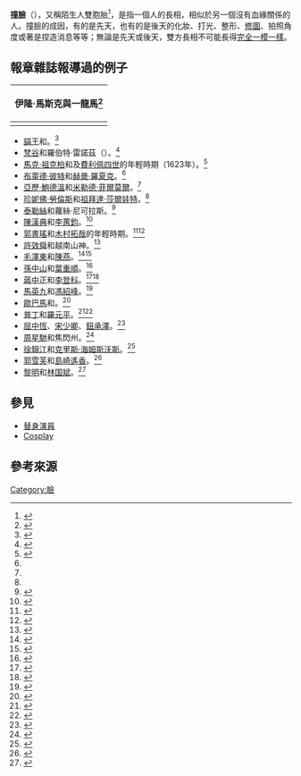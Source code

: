 {{multiple image
| direction=vertical
| header=貓王
| header_background=#AFCFDE
| width=209
| image1=Kjell Elvis.jpg
| caption1=謝爾·艾維斯，挪威歌手（2008年）
| image2=Elvis Presley 1970.jpg
| caption2=貓王（1970年）
}}
'''撞臉'''（{{lang-en|Look-alike}}），又稱陌生人雙胞胎<ref>{{cite news|title=另一個有血肉的自己！　愛爾蘭美女「撞臉」陌生人|url=http://www.ettoday.net/news/20150415/493362.htm|accessdate=2015-07-22|agency=ettoday|archive-date=2018-10-07|archive-url=https://web.archive.org/web/20181007183618/https://www.ettoday.net/news/20150415/493362.htm|dead-url=no}}</ref>，是指一個人的長相，相似於另一個沒有血緣關係的人。撞臉的成因，有的是先天，也有的是後天的化妝、打光、整形、[[修圖|修圖]]、拍照角度或著是捏造消息等等；無論是先天或後天，雙方長相不可能長得[[分身|完全一模一樣]]。

== 報章雜誌報導過的例子 ==
{{multiple image
| direction=horizontal
| perrow = 2
| header_background=#AFCFDE
| image1=Mark Zuckerberg at the 37th G8 Summit in Deauville 018 v1.jpg
| width1=115
| caption1=馬克·祖克柏
| image2=Pencz.jpg
| width2=129
| caption2=喬治佩兹

| image3=Brad Pitt Fury 2014.jpg
| width3=115
| caption3=布萊德·彼特
| image4=Hermann Rorschach c.1910.JPG
| width4=108
| caption4=赫曼·羅夏克

| image5=Alec Baldwin at the 2010 SAG Awards.jpg
| width5=115
| caption5=亞歷·鮑德溫
| image6=Millard_Fillmore.jpg
| width6=131
| caption6=米勒德·菲爾莫爾
}}
{| class="wikitable"
|-
! colspan="2" |伊隆·馬斯克與一龍馬<ref>{{Citation|title=最新》陸男用「菜英文」模仿馬斯克暴紅 本尊都想見 @東森新聞 CH51|url=https://www.youtube.com/watch?v=aOAzZvZTbAw|accessdate=2022-06-23|language=zh-CN}}</ref>
|-
|}
* [[貓王|貓王]]和{{link-en|謝爾·艾維斯|Kjell Elvis}}。<ref>{{cite news|title=kjell elvis: Er nå konkurs|url=http://www.seher.no/kjendis/er-n%C3%A5-konkurs-42583|accessdate=2015-07-23|agency={{link-en|Se og Hør|Se og Hør}}}}</ref>
* [[梵谷|梵谷]]和羅伯特·雷諾茲（{{lang|en|Rebert Reynolds}}）。<ref>{{cite news|title=「天啊！　我坐地鐵遇到梵谷耶」|url=http://www.appledaily.com.tw/realtimenews/article/strange/20150506/605098/|accessdate=2015-07-22|agency=蘋果日報|archive-date=2016-03-04|archive-url=https://web.archive.org/web/20160304202925/http://www.appledaily.com.tw/realtimenews/article/strange/20150506/605098/|dead-url=no}}</ref>
* [[马克·扎克伯格|馬克·祖克柏]]和{{link-en|喬治·佩茲|Georg Pencz}}及[[費利佩四世|費利佩四世]]的年輕時期（1623年）。<ref name="indiatimes">{{cite news|title=16 Celebrities And Their Historical Lookalike Twins!|url=http://timesofindia.indiatimes.com/entertainment/16-Celebrities-And-Their-Historical-Lookalike-Twins/popfizzshow/40677804.cms|accessdate=2015-07-23|agency=印度時報|archive-date=2016-08-07|archive-url=https://web.archive.org/web/20160807074032/http://timesofindia.indiatimes.com/entertainment/16-Celebrities-And-Their-Historical-Lookalike-Twins/popfizzshow/40677804.cms|dead-url=no}}</ref>
* [[畢·彼特|布萊德·彼特]]和[[赫曼·羅夏克|赫曼·羅夏克]]。<ref name=indiatimes />
* [[艾力·寶雲|亞歷·鮑德溫]]和[[米勒德·菲爾莫爾|米勒德·菲爾莫爾]]。<ref name=indiatimes />
* [[珍妮佛·勞倫斯|珍妮佛·勞倫斯]]和[[祖拜達·莎爾娃特|祖拜達·莎爾娃特]]。<ref name=indiatimes />
* [[泰勒絲|泰勒絲]]和蘿絲·尼可拉斯。<ref>{{cite news|title=Taylor Swift fans fooled by 22 year-old British lookalike Rose Nicholas|url=http://www.dailystar.co.uk/news/latest-news/377289/Taylor-Swift-fans-fooled-by-22-year-old-British-lookalike-Rose-Nicholas|accessdate=2015-07-23|agency={{link-en|每日星報|Daily Star (British newspaper)}}|archive-date=2016-03-05|archive-url=https://web.archive.org/web/20160305134746/http://www.dailystar.co.uk/news/latest-news/377289/Taylor-Swift-fans-fooled-by-22-year-old-British-lookalike-Rose-Nicholas|dead-url=no}}</ref>
* [[陳漢典|陳漢典]]和[[李蕙鈞|李蕙鈞]]。<ref>{{cite news|title=太像啦！　女裝陳漢典合體李蕙鈞|url=http://www.nownews.com/n/2014/08/06/1358557|agency=nownews|accessdate=2015-07-22|archive-date=2015-04-10|archive-url=https://web.archive.org/web/20150410041304/http://www.nownews.com/n/2014/08/06/1358557|dead-url=no}}</ref>
* [[郭書瑤|郭書瑤]]和[[木村拓哉|木村拓哉]]的年輕時期。<ref>{{cite news|title=瑤瑤是你嗎？網友翻陳年舊照　日本超紅男星撞臉郭書瑤|url=http://www.ettoday.net/news/20150606/517201.htm|accessdate=2015-07-23|agency=ettoday|archive-date=2015-09-24|archive-url=https://web.archive.org/web/20150924141508/http://www.ettoday.net/news/20150606/517201.htm|dead-url=no}}</ref><ref>{{cite news|title=孿生也沒那麼像　郭書瑤離奇撞臉木村拓哉|url=http://www.appledaily.com.tw/realtimenews/article/new/20150608/624597/|accessdate=2015-07-23|agency=蘋果日報|archive-date=2016-03-04|archive-url=https://web.archive.org/web/20160304111016/http://www.appledaily.com.tw/realtimenews/article/new/20150608/624597/|dead-url=no}}</ref>
* [[許效舜|許效舜]]和越南山神。<ref>{{cite news|title=許效舜「撞臉」越南山神　自嘲：可收香油錢|url=http://www.nownews.com/n/2013/02/21/301713|agency=nownews|accessdate=2015-07-22|archive-date=2014-03-26|archive-url=https://web.archive.org/web/20140326004352/http://www.nownews.com/n/2013/02/21/301713|dead-url=no}}</ref>
* [[毛澤東|毛澤東]]和[[陳燕_(演員)|陳燕]]。<ref>{{cite news|title=女版“毛泽东”的一天|url=http://news.xinhuanet.com/ziliao/2013-11/21/c_125737879.htm|accessdate=2015-07-22|agency=新华网}}</ref><ref>{{cite news|title=女版毛泽东令人亮瞎眼：女版毛泽东简直和毛泽东一个模样|url=http://news.szhk.com/2013/11/21/282859910823871.html|accessdate=2015-07-22|agency=深港在线|archive-date=2016-03-04|archive-url=https://web.archive.org/web/20160304194151/http://news.szhk.com/2013/11/21/282859910823871.html|dead-url=no}}</ref>
* [[孫中山|孫中山]]和[[葉重順|葉重順]]。<ref>{{cite news|title=山寨孫中山葉重順　有座小型“國父紀念館”|url=http://hk.crntt.com/doc/1030/6/9/8/103069889.html?coluid=6&kindid=26&docid=103069889|accessdate=2015-07-22|agency=中國評論通訊社|archive-date=2016-03-04|archive-url=https://web.archive.org/web/20160304092857/http://hk.crntt.com/doc/1030/6/9/8/103069889.html?coluid=6&kindid=26&docid=103069889|dead-url=no}}</ref>
* [[蔣中正|蔣中正]]和[[李登科|李登科]]。<ref>{{cite news|title=228事件67年　嗆馬遊行不斷　蔣公現身道歉了？|url=http://www.setn.com/News.aspx?NewsID=15018|agency=三立新聞網|accessdate=2015-07-22|archive-date=2016-03-04|archive-url=https://web.archive.org/web/20160304211635/http://www.setn.com/News.aspx?NewsID=15018|dead-url=no}}</ref><ref>{{cite news|title=「蔣公」也來助選！ 鄉民爭相拍照|url=http://election.ltn.com.tw/2014/news.php?rno=6&type=breakingnews&no=1156913|website=自由時報|accessdate=2015-07-22}}</ref>
* [[馬英九|馬英九]]和[[馮紹峰|馮紹峰]]。<ref>{{cite news|title=太像啦！蘭陵王激似馬英九　網瘋傳「5組對比照」|url=http://www.ettoday.net/news/20130914/270570.htm|accessdate=2015-07-22|agency=ettoday|archive-date=2015-09-07|archive-url=https://web.archive.org/web/20150907062248/http://www.ettoday.net/news/20130914/270570.htm|dead-url=no}}</ref>
* [[歐巴馬|歐巴馬]]和{{link-id|伊利哈姆·安納斯|Ilham Anas}}。<ref>{{cite news|title=Rising fame for Obama 'lookalike'|url=http://news.bbc.co.uk/2/hi/7842347.stm|accessdate=2015-07-23|agency=BBC英國廣播公司|archive-date=2021-02-28|archive-url=https://web.archive.org/web/20210228131405/http://news.bbc.co.uk/2/hi/7842347.stm|dead-url=no}}</ref>
* [[弗拉基米尔·普京|普丁]]和[[羅元平|羅元平]]。<ref>{{cite news|title=連髮線都一樣！　安徽「普丁哥」嚇壞俄網友|url=http://www.ettoday.net/news/20111117/7407.htm|accessdate=2015-07-22|agency=ettoday|archive-date=2020-10-26|archive-url=https://web.archive.org/web/20201026045222/https://www.ettoday.net/news/20111117/7407.htm|dead-url=no}}</ref><ref>{{cite news|title=Putin lookalike becomes a Chinese celebrity|url=http://www.bbc.com/news/world-asia-china-15974317|accessdate=2015-07-22|agency=BBC英國廣播公司|archive-date=2016-05-15|archive-url=https://web.archive.org/web/20160515054148/http://www.bbc.com/news/world-asia-china-15974317|dead-url=no}}</ref>
* [[屈中恆|屈中恆]]、[[宋少卿|宋少卿]]、[[鈕承澤|鈕承澤]]。<ref>{{cite news |language = 中文 |author =  |coauthors =  |url = https://tw.news.yahoo.com/%E4%BD%A0%E8%83%BD%E5%88%86%E8%BE%A8%E9%88%95%E6%89%BF%E6%BE%A4%E3%80%81%E5%B1%88%E4%B8%AD%E6%81%86%E3%80%81%E5%AE%8B%E5%B0%91%E5%8D%BF%E5%97%8E%EF%BC%9F%E7%B6%B2%E5%8F%8B-kuso-%E4%B8%89%E4%BA%BA%E7%85%A7%E7%89%87-%E6%8B%B1%E5%B0%8E%E6%BC%94%E6%89%BE%E4%B8%89%E4%BA%BA%E4%B8%80%E8%B5%B7%E6%BC%94%E6%88%B2-045710670.html |title = 你能分辨鈕承澤、屈中恆、宋少卿嗎？網友 kuso 三人照片 拱導演找三人一起演戲 |publisher = YAHOO |pages =  |date = 2016-03-04 |accessdate = 2014-01-11 |archive-date = 2017-01-13 |archive-url = https://web.archive.org/web/20170113082928/https://tw.news.yahoo.com/%E4%BD%A0%E8%83%BD%E5%88%86%E8%BE%A8%E9%88%95%E6%89%BF%E6%BE%A4%E3%80%81%E5%B1%88%E4%B8%AD%E6%81%86%E3%80%81%E5%AE%8B%E5%B0%91%E5%8D%BF%E5%97%8E%EF%BC%9F%E7%B6%B2%E5%8F%8B-kuso-%E4%B8%89%E4%BA%BA%E7%85%A7%E7%89%87-%E6%8B%B1%E5%B0%8E%E6%BC%94%E6%89%BE%E4%B8%89%E4%BA%BA%E4%B8%80%E8%B5%B7%E6%BC%94%E6%88%B2-045710670.html |dead-url = no }}</ref>
* [[周星馳|周星馳]]和焦閃州。<ref>{{cite news|title=網紅撞臉周星馳！像到被瞎傳「星爺私生子」|url=http://www.appledaily.com.tw/realtimenews/article/new/20170316/1077460/|agency=蘋果日報|date=2017-03-16|accessdate=2017-03-17|archive-date=2017-09-09|archive-url=https://web.archive.org/web/20170909210158/http://www.appledaily.com.tw/realtimenews/article/new/20170316/1077460|dead-url=no}}</ref>
* [[徐錦江|徐錦江]]和[[克里斯·海姆斯沃斯|克里斯·海姆斯沃斯]]。<ref>{{cite news|title=雷神索爾要當他替身 徐錦江霸氣6個字回應|url=http://ent.ltn.com.tw/news/breakingnews/1659835|accessdate=2016-04-10|newspaper=《[[自由時報|自由時報]]》|date=2016-04-10|archive-date=2021-09-02|archive-url=https://web.archive.org/web/20210902020817/https://ent.ltn.com.tw/news/breakingnews/1659835|dead-url=no}}</ref>
* [[郭雪芙|郭雪芙]]和[[島崎遙香|島崎遙香]]。<ref>{{cite news |title=AKB48「日版郭雪芙」宣布畢業！親筆信字太美粉絲哭了 |url=https://star.ettoday.net/news/786556 |agency=ETtoday新聞雲 |date=2016-10-03 |accessdate=2020-03-19 |archive-date=2020-10-22 |archive-url=https://web.archive.org/web/20201022091850/https://star.ettoday.net/news/786556 |dead-url=no }}</ref>
* [[黎明|黎明]]和[[林国斌|林国斌]]。<ref>{{Cite web |title=林国斌：长得像黎明，和梅艳芳谈过恋爱，隐退20年结婚生子_成家班 |url=https://www.sohu.com/a/www.sohu.com/a/445512157_120127439 |access-date=2021-10-25 |date=2021-01-19<!-- 19:15--> |work=www.sohu.com |agency=搜狐号 |language=zh-hans |archive-url=https://web.archive.org/web/20211025084417/https://www.sohu.com/a/445512157_120127439 |archive-date=2021-10-25 |dead-url=no}}</ref>

== 參見 ==
* [[替身演員|替身演員]]
* [[Cosplay|Cosplay]]

== 參考來源 ==
{{reflist}}

[[Category:臉|Category:臉]]